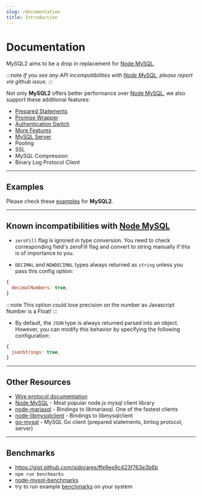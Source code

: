 ```yaml
---
slug: /documentation
title: Introduction
---
```



<PageTitle title='Documentation' />

# Documentation

[node-mysql]: https://github.com/mysqljs/mysql

MySQL2 aims to be a drop in replacement for [Node MySQL][node-mysql].

:::note
_If you see any API incompatibilities with [Node MySQL][node-mysql], please report via github issue._
:::

Not only **MySQL2** offers better performance over [Node MySQL][node-mysql], we also support these additional features:

- [Prepared Statements](/docs/documentation/prepared-statements)
- [Promise Wrapper](/docs/documentation/promise-wrapper)
- [Authentication Switch](/docs/documentation/authentication-switch)
- [More Features](/docs/documentation/extras)
- [MySQL Server](/docs/documentation/mysql-server)
- Pooling
- SSL
- MySQL Compression
- Binary Log Protocol Client

<hr />

## Examples

Please check these [examples](/docs/examples) for **MySQL2**.

<hr />

## Known incompatibilities with [Node MySQL][node-mysql]

- `zeroFill` flag is ignored in type conversion.
  You need to check corresponding field's zeroFill flag and convert to string manually if this is of importance to you.

- `DECIMAL` and `NEWDECIMAL` types always returned as `string` unless you pass this config option:

```js
{
  decimalNumbers: true,
}
```

:::note
This option could lose precision on the number as Javascript Number is a Float!
:::

- By default, the `JSON` type is always returned parsed into an object. However, you can modify this behavior by specifying the following configuration:

```js
{
  jsonStrings: true,
}
```

<hr />

## Other Resources

- [Wire protocol documentation](https://dev.mysql.com/doc/internals/en/client-server-protocol.html)
- [Node MySQL][node-mysql] - Most popular node.js mysql client library
- [node-mariasql](https://github.com/mscdex/node-mariasql/) - Bindings to libmariasql. One of the fastest clients
- [node-libmysqlclient](https://github.com/Sannis/node-mysql-libmysqlclient) - Bindings to libmysqlclient
- [go-mysql](https://github.com/siddontang/go-mysql) - MySQL Go client (prepared statements, binlog protocol, server)

<hr />

## Benchmarks

- https://gist.github.com/sidorares/ffe9ee9c423f763e3b6b
- `npm run benchmarks`
- [node-mysql-benchmarks](https://github.com/mscdex/node-mysql-benchmarks)
- try to run example [benchmarks](https://github.com/sidorares/node-mysql2/tree/master/benchmarks) on your system

